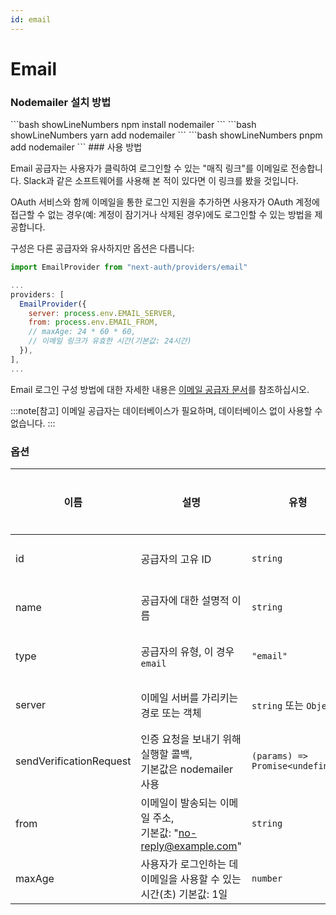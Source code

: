 ```yaml
---
id: email
---
```


# Email
### Nodemailer 설치 방법

<Tabs>
  <TabItem value="npm" label="npm" default>
    ```bash showLineNumbers
    npm install nodemailer
    ```
  </TabItem>
  <TabItem value="yarn" label="yarn">
    ```bash showLineNumbers
    yarn add nodemailer
    ```
  </TabItem>
  <TabItem value="pnpm" label="pnpm">
    ```bash showLineNumbers
    pnpm add nodemailer
    ```
  </TabItem>
</Tabs>
### 사용 방법

Email 공급자는 사용자가 클릭하여 로그인할 수 있는 "매직 링크"를 이메일로 전송합니다. Slack과 같은 소프트웨어를 사용해 본 적이 있다면 이 링크를 봤을 것입니다.

OAuth 서비스와 함께 이메일을 통한 로그인 지원을 추가하면 사용자가 OAuth 계정에 접근할 수 없는 경우(예: 계정이 잠기거나 삭제된 경우)에도 로그인할 수 있는 방법을 제공합니다.

구성은 다른 공급자와 유사하지만 옵션은 다릅니다:

```javascript title="pages/api/auth/[...nextauth].js"
import EmailProvider from "next-auth/providers/email"

...
providers: [
  EmailProvider({
    server: process.env.EMAIL_SERVER,
    from: process.env.EMAIL_FROM,
    // maxAge: 24 * 60 * 60,
    // 이메일 링크가 유효한 시간(기본값: 24시간)
  }),
],
...
```

Email 로그인 구성 방법에 대한 자세한 내용은 [이메일 공급자 문서](https://nextauth-ko.wsbox.pw/docs/providers/email)를 참조하십시오.

:::note[참고]
이메일 공급자는 데이터베이스가 필요하며, 데이터베이스 없이 사용할 수 없습니다.
:::

### 옵션

| 이름 | 설명 | 유형 | 필수 여부 |
|------|---------------|----------|-------|
| id | 공급자의 고유 ID | `string` | 아니오 |
| name | 공급자에 대한 설명적 이름 | `string` | 아니오 |
| type | 공급자의 유형, 이 경우 `email` | `"email"` | 아니오 |
| server | 이메일 서버를 가리키는 경로 또는 객체 | `string` 또는 `Object` | 아니오 |
| sendVerificationRequest | 인증 요청을 보내기 위해 실행할 콜백,<br/>기본값은 nodemailer 사용 | `(params) => Promise<undefined>` | 아니오 |
| from | 이메일이 발송되는 이메일 주소,<br/>기본값: "[no-reply@example.com](mailto:no-reply@example.com)" | `string` | 아니오 |
| maxAge | 사용자가 로그인하는 데 이메일을 사용할 수 있는 시간(초) 기본값: 1일 | `number` | 아니오 |